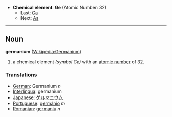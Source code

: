 *'''Chemical element''': '''Ge''' (Atomic Number: 32)
**Last: [[Gallium|Ga]]
**Next: [[Arsenic|As]]
----
== Noun ==
'''germanium''' ([[en:Germanium|Wikipedia:Germanium]])

# a chemical element ''(symbol Ge)'' with an [[atomic number]] of 32.

===Translations===
*[[German]]: Germanium ''n''
*[[Interlingua]]: germanium
*[[Japanese]]: [[ゲルマニウム]]
*[[Portuguese]]: [[germânio]] ''m''
*[[Romanian]]: [[germaniu]] ''n''